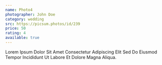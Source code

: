 ```yaml
---
name: Photo4
photographer: John Doe
category: wedding
src: https://picsum.photos/id/239
price: 50
rating: 4
available: true
---
```

Lorem Ipsum Dolor Sit Amet Consectetur Adipiscing Elit Sed Do Eiusmod Tempor Incididunt Ut Labore Et Dolore Magna Aliqua. 